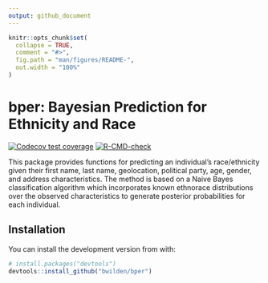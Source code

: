 ```yaml
---
output: github_document
---
```


<!-- README.md is generated from README.Rmd. Please edit that file -->

```r
knitr::opts_chunk$set(
  collapse = TRUE,
  comment = "#>",
  fig.path = "man/figures/README-",
  out.width = "100%"
)
```

# bper: Bayesian Prediction for Ethnicity and Race

<!-- badges: start -->

[![Codecov test coverage](https://codecov.io/gh/bwilden/bper/branch/main/graph/badge.svg)](https://codecov.io/gh/bwilden/bper?branch=main)
[![R-CMD-check](https://github.com/bwilden/bper/workflows/R-CMD-check/badge.svg)](https://github.com/bwilden/bper/actions)
<!-- badges: end -->

This package provides functions for predicting an individual's race/ethnicity given their first name, last name, geolocation, political party, age, gender, and address characteristics. The method is based on a Naive Bayes classification algorithm which incorporates known ethnorace distributions over the observed characteristics to generate posterior probabilities for each individual.

## Installation

You can install the development version from with:

``` r
# install.packages("devtools")
devtools::install_github("bwilden/bper")
```

